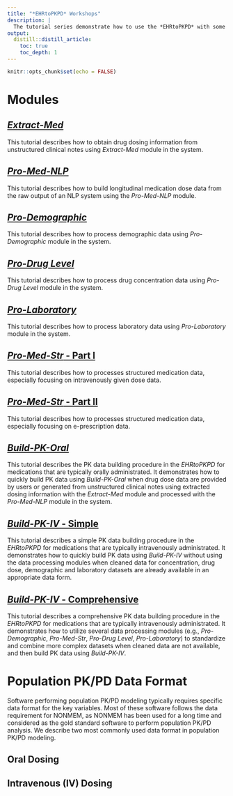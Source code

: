 ```yaml
---
title: "*EHRtoPKPD* Workshops"
description: |
  The tutorial series demonstrate how to use the *EHRtoPKPD* with some examples in EHR package.
output:
  distill::distill_article:
    toc: true
    toc_depth: 1
---
```


```r
knitr::opts_chunk$set(echo = FALSE)
```

# Modules

## [*Extract-Med*](Extract-Med.html)
This tutorial describes how to obtain drug dosing information from unstructured clinical notes using *Extract-Med* module in the system.

## [*Pro-Med-NLP*](Pro-Med-NLP.html)
This tutorial describes how to build longitudinal medication dose data from the raw output of an NLP system using the *Pro-Med-NLP* module.

## [*Pro-Demographic*](Pro-Demographic.html)
This tutorial describes how to process demographic data using *Pro-Demographic* module in the system.

## [*Pro-Drug Level*](Pro-DrugLevel.html)
This tutorial describes how to process drug concentration data using *Pro-Drug Level* module in the system.

## [*Pro-Laboratory*](Pro-Laboratory.html)
This tutorial describes how to process laboratory data using *Pro-Laboratory* module in the system.

## [*Pro-Med-Str* - Part I](Pro-Med-Str-Part1.html)
This tutorial describes how to processes structured medication data, especially focusing on intravenously given dose data. 

## [*Pro-Med-Str* - Part II](Pro-Med-Str-Part2.html)
This tutorial describes how to processes structured medication data, especially focusing on e-prescription data.

## [*Build-PK-Oral*](Build-PK-Oral.html)
This tutorial describes the PK data building procedure in the *EHRtoPKPD* for medications that are typically orally administrated. It demonstrates how to quickly build PK data using *Build-PK-Oral* when drug dose data are provided by users or generated from unstructured clinical notes using extracted dosing information with the *Extract-Med* module and processed with the *Pro-Med-NLP* module in the system.

## [*Build-PK-IV* - Simple](Build-PK-IV-simple.html)
This tutorial describes a simple PK data building procedure in the *EHRtoPKPD* for medications that are typically intravenously administrated. It demonstrates how to quickly build PK data using *Build-PK-IV* without using the data processing modules when cleaned data for concentration, drug dose, demographic and laboratory datasets are already available in an appropriate data form.

## [*Build-PK-IV* - Comprehensive](Build-PK-IV-comprehensive.html)
This tutorial describes a comprehensive PK data building procedure in the *EHRtoPKPD* for medications that are typically intravenously administrated. It demonstrates how to utilize several data processing modules (e.g., *Pro-Demographic*, *Pro-Med-Str*, *Pro-Drug Level*, *Pro-Laboratory*) to standardize and combine more complex datasets when cleaned data are not available, and then build PK data using *Build-PK-IV*.

# Population PK/PD Data Format
Software performing population PK/PD modeling typically requires specific data format for the key variables. Most of these software follows the data requirement for NONMEM, as NONMEM has been used for a long time and considered as the gold standard software to perform population PK/PD analysis. We describe two most commonly used data format in population PK/PD modeling.

## Oral Dosing


## Intravenous (IV) Dosing



